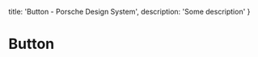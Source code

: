 
  title: 'Button - Porsche Design System',
  description: 'Some description'
}

# Button <ComponentStatus tagName="p-button"></ComponentStatus>